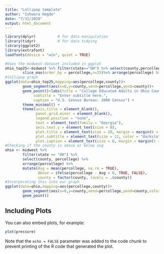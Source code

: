 ```yaml
---
title: "Lollipop template"
author: "Ishwara Hegde"
date: "7/31/2020"
output: html_document
---
```


```r
library(dplyr)          # for data manipulation
library(tidyr)          # for data tidying
library(ggplot2)     
library(extrafont)
loadfonts(device = "win", quiet = TRUE)
```


```r
#Uses the midwest dataset included in ggplot
ohio_top25<-midwest %>% filter(state=="OH") %>% select(county,percollege) %>% 
        slice_max(order_by = percollege,n=25)%>% arrange(percollege) %>% mutate(county=factor(county,levels=.$county))
#lollipop graph
ggplot(data=ohio_top25,mapping=aes(percollege,county))+
        geom_segment(aes(x=0,y=county,xend=percollege,yend=county))+
        geom_point()+labs(title = "College Educated Adults in Ohio Counties",
             subtitle = "Enter subtitle here.",
             caption = "U.S. Census Bureau: 2000 Census") +
        theme_minimal() +
        theme(axis.title = element_blank(),
              panel.grid.minor = element_blank(),
              legend.position = "none",
              text = element_text(family = "Georgia"),
              axis.text.y = element_text(size = 8),
              plot.title = element_text(size = 20, margin = margin(b = 10), hjust = 0),
              plot.subtitle = element_text(size = 12, color = "darkslategrey", margin = margin(b = 25, l = -25)),
              plot.caption = element_text(size = 8, margin = margin(t = 10), color = "grey70", hjust = 0))
#Checking if the county is above or below avg
ohio <- midwest %>%
        filter(state == "OH") %>%
        select(county, percollege) %>%
        arrange(percollege) %>%
        mutate(Avg = mean(percollege, na.rm = TRUE),
               Above = ifelse(percollege - Avg > 0, TRUE, FALSE),
               county = factor(county, levels = .$county))
#Incorporating this into our graph
ggplot(data=ohio,mapping=aes(percollege,county))+
        geom_segment(aes(x=0,y=county,xend=percollege,yend=county,color=Above))+
        geom_point()

```

## Including Plots

You can also embed plots, for example:

```r
plot(pressure)
```

Note that the `echo = FALSE` parameter was added to the code chunk to prevent printing of the R code that generated the plot.
